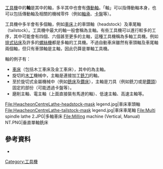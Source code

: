 {{about|工具機中的高速旋轉軸|其他種類的軸|軸}}
[[工具機|工具機]]中的'''軸'''是其中的{{le|沿固定軸旋轉|Rotation around a fixed axis|旋轉}}軸，多半其中也會有[[传动轴|傳動軸]]。「軸」可以指傳動軸本身，也可以包括傳動軸及相關的機械零件（例如[[軸承|軸承]]、[[卡盤|卡盤]]等）。

工具機中多半會有多個軸，例如[[車床|車床]]上的車頭軸（headstock）及車尾軸（tailstock）。工具機中最大的軸一般會稱為主軸。有些工具機可以進行較多的工序，其中可能會有四個、六個甚至更多的主軸，這種工具機稱為多軸工具機。例如[[电钻|排式钻床]]及許多的[[螺絲機|螺絲機]]都是多軸的工具機。不過自動車床雖然有車頭軸及車尾軸兩個軸，但只有車頭軸是主軸，因此仍算是單軸工具機。

軸的例子有：
* [[車床|車床]]（包括木工車床及金工車床），其中的{{le|車頭|headstock}}為主軸。
* 旋切的[[木工|木工]]機械中，主軸是連接加工[[銑刀|銑刀]]的軸。
* 至於旋切式金屬機械中（例如[[銑床|銑床]]及[[电钻|鑽床]]），主軸是刀具（例如銑刀或是[[鑽頭|鑽頭]]）固定的部份（可能透過卡盤等）。
* 磨削主軸、電主軸（上面直接裝有馬達的軸）、低速主軸、高速主軸等。
<gallery>
File:HwacheonCentreLathe-headstock-mask legend.jpg|車床車頭軸
File:HwacheonCentreLathe-tailstock-mask legend.jpg|車床車尾軸
File:Multi spindle lathe 2.JPG|多軸車床
File:Milling machine (Vertical, Manual) NT.PNG|垂直單軸銑床
</gallery>

== 參考資料 ==
* {{Cite book|url=https://books.google.com/books?id=kuqnZQpp724C|title=Precision Machining Technology|last=Hoffman|first=Peter J.|last2=Hopewell|first2=Eric S.|last3=Janes|first3=Brian|last4=Sharp|first4=Kent M., Jr.|publisher=Cengage Learning|accessdate=2013-02-05|year=2011|isbn=1435447670|page=356}}
{{木工小作品}}
[[Category:工具機|Category:工具機]]
